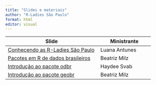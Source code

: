 ```yaml
---
title: "Slides e materiais"
author: "R-Ladies São Paulo"
format: html
editor: visual
---
```


| Slide                                                                                              | Ministrante   |
|----------------------------------------------|--------------------------|
| [Conhecendo as R-Ladies São Paulo](slide-rladies.qmd){target="_blank"}                             | Luana Antunes |
| [Pacotes em R de dados brasileiros](slide-pacotes-br.qmd){target="_blank"}                    | Beatriz Milz  |
| [Introdução ao pacote odbr](https://hsvab.github.io/latinr2023-championsprogram/){target="_blank"} | Haydee Svab   |
| [Introdução ao pacote geobr](slide-geobr.qmd){target="_blank"}                                     | Beatriz Milz  |
